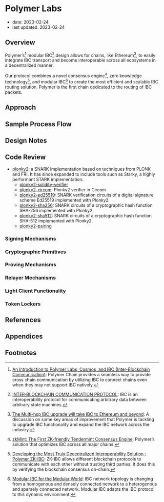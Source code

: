 # Polymer Labs

- date: 2023-02-24
- last updated: 2023-02-24

## Overview

Polymer’s[^ov-1] modular IBC[^ov-2] design allows for chains, like Ethereum[^ov-3], to easily integrate IBC transport and become interoperable across all ecosystems in a decentralized manner.

Our protocol combines a novel consensus engine[^ov-4], zero knowledge technology[^ov-5], and modular IBC[^ov-6] to create the most efficient and scalable IBC routing solution.
Polymer is the first chain dedicated to the routing of IBC packets.

## Approach

## Sample Process Flow

## Design Notes

## Code Review

- [plonky2](https://github.com/mir-protocol/plonky2): a SNARK implementation based on techniques from PLONK and FRI. It has since expanded to include tools such as Starky, a highly performant STARK implementation.
  - [plonky2-solidity-verifier](https://github.com/polymerdao/plonky2-solidity-verifier)
  - [plonky2-circom](https://github.com/polymerdao/plonky2-circom): Plonky2 verifier in Circom
  - [plonky2-ed25519](https://github.com/polymerdao/plonky2-ed25519): SNARK verification circuits of a digital signature scheme Ed25519 implemented with Plonky2.
  - [plonky2-sha256](https://github.com/polymerdao/plonky2-sha256): SNARK circuits of a cryptographic hash function SHA-256 implemented with Plonky2.
  - [plonky2-sha512](https://github.com/polymerdao/plonky2-sha512): SNARK circuits of a cryptographic hash function SHA-512 implemented with Plonky2.
  - [plonky2-pairing](https://github.com/polymerdao/plonky2-pairing)

### Signing Mechanisms

### Cryptographic Primitives

### Proving Mechanisms

### Relayer Mechanisms

### Light Client Functionality

### Token Lockers

## References

## Appendices

## Footnotes

[^ov-1]: [An Introduction to Polymer Labs, Cosmos, and IBC (Inter-Blockchain Communication)](https://polymerlabs.medium.com/an-introduction-to-polymer-labs-cosmos-and-ibc-inter-blockchain-communication-b9f941ee2cdb): Polymer Chain provides a seamless way to provide cross chain communication by utilizing IBC to connect chains even when they may not support IBC natively.

[^ov-2]: [INTER‑BLOCKCHAIN COMMUNICATION PROTOCOL](https://ibcprotocol.org/): IBC is an interoperability protocol for communicating arbitrary data between arbitrary state machines.

[^ov-3]: [The Multi-hop IBC upgrade will take IBC to Ethereum and beyond](https://polymerlabs.medium.com/the-multi-hop-ibc-upgrade-will-take-ibc-to-ethereum-and-beyond-b4bee43523e): A discussion on some key areas of improvement that Polymer is tackling to upgrade IBC functionality and expand the IBC network across the industry.

[^ov-4]: [zkMint: The First ZK-friendly Tendermint Consensus Engine](https://polymerlabs.medium.com/zkmint-the-first-zk-friendly-tendermint-consensus-engine-116000b9d4f9): Polymer’s solution that optimizes IBC across all major chains.

[^ov-5]: [Developing the Most Truly Decentralized Interoperability Solution : Polymer ZK-IBC](https://polymerlabs.medium.com/developing-the-most-truly-decentralized-interoperability-solution-polymer-zk-ibc-f0287ea84a2b): ZK-IBC allows different blockchain protocols to communicate with each other without trusting third parties. It does this by verifying the blockchain consensus on-chain.

[^ov-6]: [Modular IBC for the Modular World](https://polymerlabs.medium.com/modular-ibc-for-the-modular-world-9fc021f6322e): IBC network topology is changing from a homogenous and densely connected network to a heterogenous and sparsely connected network. Modular IBC adapts the IBC protocol to this dynamic environment.
